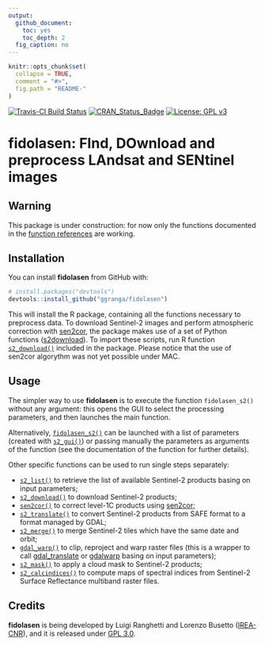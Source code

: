 ```yaml
---
output:
  github_document:
    toc: yes
    toc_depth: 2
  fig_caption: no
---
```


<!-- README.md is generated from README.Rmd. Please edit that file -->

```r
knitr::opts_chunk$set(
  collapse = TRUE,
  comment = "#>",
  fig.path = "README-"
)
```

[![Travis-CI Build Status](https://travis-ci.org/ggranga/fidolasen.svg?branch=master)](https://travis-ci.org/ggranga/fidolasen)
[![CRAN_Status_Badge](http://www.r-pkg.org/badges/version/fidolasen)](https://cran.r-project.org/package=fidolasen)
[![License: GPL v3](https://img.shields.io/badge/License-GPL%20v3-blue.svg)](http://www.gnu.org/licenses/gpl-3.0)

# fidolasen: FInd, DOwnload and preprocess LAndsat and SENtinel images

## Warning
This package is under construction: for now only the functions documented in the [function references](reference/index.html) are working. 

<!--Current version is pre-release 0.2.0 (see [release details](https://github.com/ggranga/fidolasen/releases/tag/0.2.0)).-->


## Installation

You can install **fidolasen** from GitHub with:

```r
# install.packages("devtools")
devtools::install_github("ggranga/fidolasen")
```

This will install the R package, containing all the functions necessary to preprocess data. 
To download Sentinel-2 images and perform atmospheric correction with
[sen2cor](http://step.esa.int/main/third-party-plugins-2/sen2cor),
the package makes use of a set of Python functions ([s2download](https://github.com/ggranga/s2download)).
To import these scripts, run R function 
[`s2_download()`](reference/install_s2download.md)
included in the package. 
Please notice that the use of sen2cor algorythm was not yet possible under MAC.


## Usage

The simpler way to use **fidolasen** is to execute the function `fidolasen_s2()` 
without any argument: this opens the GUI to select the processing parameters,
and then launches the main function.
    
Alternatively, 
[`fidolasen_s2()`](reference/fidolasen_s2.md)
can be launched with a list of parameters (created with 
[`s2_gui()`](reference/s2_gui.md))
or passing manually the parameters as arguments of the function
(see the documentation of the function for further details).
    
Other specific functions can be used to run single steps separately:

* [`s2_list()`](reference/s2_list.md)
    to retrieve the list of available Sentinel-2 products basing on input parameters;
* [`s2_download()`](reference/s2_download.md)
    to download Sentinel-2 products;
* [`sen2cor()`](reference/sen2cor.html)
    to correct level-1C products using [sen2cor](http://step.esa.int/main/third-party-plugins-2/sen2cor);
* [`s2_translate()`](reference/s2_translate.md)
    to convert Sentinel-2 products from SAFE format to a format managed by GDAL;
* [`s2_merge()`](reference/s2_merge.md)
    to merge Sentinel-2 tiles which have the same date and orbit;
* [`gdal_warp()`](reference/gdal_warp.md)
    to clip, reproject and warp raster files (this is a wrapper to call
    [gdal_translate](http://www.gdal.org/gdal_translate.html) or 
    [gdalwarp](http://www.gdal.org/gdalwarp.html) basing on input parameters);
* [`s2_mask()`](reference/s2_mask.md)
    to apply a cloud mask to Sentinel-2 products;
* [`s2_calcindices()`](reference/s2_calcindices.md)
    to compute maps of spectral indices from Sentinel-2 Surface Reflectance multiband raster files.

## Credits

**fidolasen** is being developed by Luigi Ranghetti and Lorenzo Busetto
([IREA-CNR](http://www.irea.cnr.it)),
and it is released under [GPL 3.0](https://www.gnu.org/licenses/gpl.html).


